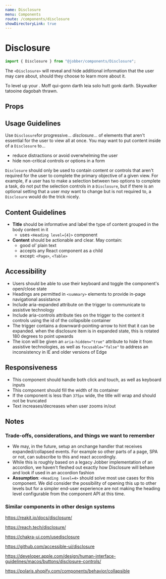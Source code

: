 ```yaml
---
name: Disclosure
menu: Components
route: /components/disclosure
showDirectoryLink: true
---
```



# Disclosure

```ts
import { Disclosure } from "@jobber/components/Disclosure";
```

The `<Disclosure>` will reveal and hide additional information that the user
may care about, should they choose to learn more about it.

<Playground>
  <Disclosure title="Advanced instructions">
    <Content>
      <Text>
        To level up your .
      </Text>
      <Text>
        Moff qui-gonn darth leia solo hutt gonk darth. Skywalker tatooine
        dagobah thrawn.
      </Text>
    </Content>
  </Disclosure>
</Playground>

## Props

<Props of={Disclosure} />

## Usage Guidelines

Use `Disclosure`for progressive... _disclosure..._ of elements that aren't essential 
for the user to view all at once. You may want to put content inside of a `Disclosure` to... 
- reduce distractions or avoid overwhelming the user 
- hide non-critical controls or options in a form

`Disclosure` should only be used to contain content or controls that aren't required for the
user to complete the primary objective of a given view. For example, if a user has to make a selection
between two options to complete a task, do not put the selection controls in a `Disclosure`,
but if there is an optional setting that a user _may_ want to change but is not required to, a `Disclosure`
would do the trick nicely.

## Content Guidelines

- **Title** should be informative and label the type of content grouped in the
  body content in it
  - uses `<Heading level={4}>` component
- **Content** should be actionable and clear. May contain:
  - good ol’ plain text
  - accepts any React component as a child
  - except: `<Page>`, `<Table>`

## Accessibility

- Users should be able to use their keyboard and toggle the component's
  open/close state
- Headings are permitted in `<summary>` elements to provide in-page navigational
  assistance
- Include aria-expanded attribute on the trigger to communicate to assistive
  technology
- Include aria-controls attribute ties on the trigger to the content it controls
  using the id of the collapsible container
- The trigger contains a downward-pointing-arrow to hint that it can be
  expanded. when the disclosure item is in expanded state, this is rotated 180
  degrees to point upwards
- The icon will be given an `aria-hidden="true"` attribute to hide it from
  assistive technologies, as well as `focusable="false"` to address an
  inconsistency in IE and older versions of Edge

## Responsiveness

- This component should handle both click and touch, as well as keyboard inputs
- This component should fill the width of its container
- If the component is less than `375px` wide, the title will wrap and should not
  be truncated
- Text increases/decreases when user zooms in/out

## Notes

### Trade-offs, considerations, and things we want to remember

- We may, in the future, setup an onchange handler that receives
  expanded/collapsed events. For example so other parts of a page, SPA or not,
  can subscribe to this and react accordingly.
- While this is roughly based on a legacy Jobber implementation of an accordion,
  we haven't fleshed out exactly how Disclosure will behave and look if used in
  an accordion fashion
- **Assumption**: `<Heading level=4>` should solve most use cases for this
  component. We did consider the possibility of opening this up to other levels
  but for a simpler end-user experience are not making the heading level
  configurable from the component API at this time.

### Similar components in other design systems

https://reakit.io/docs/disclosure/

https://reach.tech/disclosure/

https://chakra-ui.com/usedisclosure

https://github.com/accessible-ui/disclosure

https://developer.apple.com/design/human-interface-guidelines/macos/buttons/disclosure-controls/

https://polaris.shopify.com/components/behavior/collapsible
